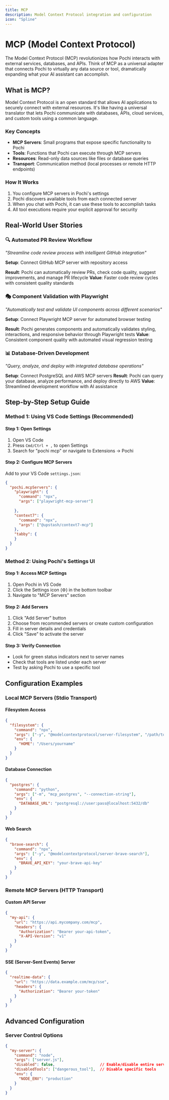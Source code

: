 ```yaml
---
title: MCP
description: Model Context Protocol integration and configuration
icon: "Spline"
---
```


# **MCP (Model Context Protocol)**

The Model Context Protocol (MCP) revolutionizes how Pochi interacts with external services, databases, and APIs. Think of MCP as a universal adapter that connects Pochi to virtually any data source or tool, dramatically expanding what your AI assistant can accomplish.

## **What is MCP?**

Model Context Protocol is an open standard that allows AI applications to securely connect with external resources. It's like having a universal translator that lets Pochi communicate with databases, APIs, cloud services, and custom tools using a common language.

### **Key Concepts**

- **MCP Servers**: Small programs that expose specific functionality to Pochi
- **Tools**: Functions that Pochi can execute through MCP servers
- **Resources**: Read-only data sources like files or database queries
- **Transport**: Communication method (local processes or remote HTTP endpoints)

### **How It Works**

1. You configure MCP servers in Pochi's settings
2. Pochi discovers available tools from each connected server
3. When you chat with Pochi, it can use these tools to accomplish tasks
4. All tool executions require your explicit approval for security

## **Real-World User Stories**

### **🔍 Automated PR Review Workflow**
*"Streamline code review process with intelligent GitHub integration"*

**Setup**: Connect GitHub MCP server with repository access

**Result**: Pochi can automatically review PRs, check code quality, suggest improvements, and manage PR lifecycle
**Value**: Faster code review cycles with consistent quality standards

### **🎭 Component Validation with Playwright**
*"Automatically test and validate UI components across different scenarios"*

**Setup**: Connect Playwright MCP server for automated browser testing

**Result**: Pochi generates components and automatically validates styling, interactions, and responsive behavior through Playwright tests
**Value**: Consistent component quality with automated visual regression testing

### **📊 Database-Driven Development**
*"Query, analyze, and deploy with integrated database operations"*

**Setup**: Connect PostgreSQL and AWS MCP servers
**Result**: Pochi can query your database, analyze performance, and deploy directly to AWS
**Value**: Streamlined development workflow with AI assistance

## **Step-by-Step Setup Guide**

### **Method 1: Using VS Code Settings (Recommended)**

#### **Step 1: Open Settings**
1. Open VS Code
2. Press `Cmd/Ctrl + ,` to open Settings
3. Search for "pochi mcp" or navigate to Extensions → Pochi

#### **Step 2: Configure MCP Servers**
Add to your VS Code `settings.json`:

```json
{
  "pochi.mcpServers": {
    "playwright": {
      "command": "npx",
      "args": ["playwright-mcp-server"]
  
    },
    "context7": {
      "command": "npx",
      "args": ["@upstash/context7-mcp"]
    },
    "tabby": {
    }
  }
}
```

### **Method 2: Using Pochi's Settings UI**

#### **Step 1: Access MCP Settings**
1. Open Pochi in VS Code
2. Click the Settings icon (⚙️) in the bottom toolbar
3. Navigate to "MCP Servers" section

#### **Step 2: Add Servers**
1. Click "Add Server" button
2. Choose from recommended servers or create custom configuration
3. Fill in server details and credentials
4. Click "Save" to activate the server

#### **Step 3: Verify Connection**
- Look for green status indicators next to server names
- Check that tools are listed under each server
- Test by asking Pochi to use a specific tool

## **Configuration Examples**

### **Local MCP Servers (Stdio Transport)**

#### **Filesystem Access**
```json
{
  "filesystem": {
    "command": "npx",
    "args": ["-y", "@modelcontextprotocol/server-filesystem", "/path/to/allowed/files"],
    "env": {
      "HOME": "/Users/yourname"
    }
  }
}
```

#### **Database Connection**
```json
{
  "postgres": {
    "command": "python",
    "args": ["-m", "mcp_postgres", "--connection-string"],
    "env": {
      "DATABASE_URL": "postgresql://user:pass@localhost:5432/db"
    }
  }
}
```

#### **Web Search**
```json
{
  "brave-search": {
    "command": "npx",
    "args": ["-y", "@modelcontextprotocol/server-brave-search"],
    "env": {
      "BRAVE_API_KEY": "your-brave-api-key"
    }
  }
}
```

### **Remote MCP Servers (HTTP Transport)**

#### **Custom API Server**
```json
{
  "my-api": {
    "url": "https://api.mycompany.com/mcp",
    "headers": {
      "Authorization": "Bearer your-api-token",
      "X-API-Version": "v1"
    }
  }
}
```

#### **SSE (Server-Sent Events) Server**
```json
{
  "realtime-data": {
    "url": "https://data.example.com/mcp/sse",
    "headers": {
      "Authorization": "Bearer your-token"
    }
  }
}
```

## **Advanced Configuration**

### **Server Control Options**
```json
{
  "my-server": {
    "command": "node",
    "args": ["server.js"],
    "disabled": false,                    // Enable/disable entire server
    "disabledTools": ["dangerous_tool"],  // Disable specific tools
    "env": {
      "NODE_ENV": "production"
    }
  }
}
```

